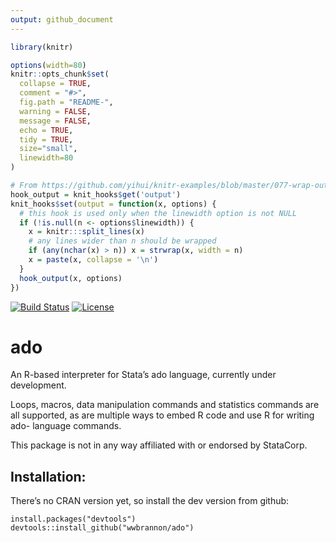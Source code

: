 ```yaml
---
output: github_document
---
```


<!-- README.md is generated from README.Rmd. Please edit that file -->

```r
library(knitr)

options(width=80)
knitr::opts_chunk$set(
  collapse = TRUE,
  comment = "#>",
  fig.path = "README-",
  warning = FALSE,
  message = FALSE,
  echo = TRUE,
  tidy = TRUE,
  size="small",
  linewidth=80
)

# From https://github.com/yihui/knitr-examples/blob/master/077-wrap-output.Rmd
hook_output = knit_hooks$get('output')
knit_hooks$set(output = function(x, options) {
  # this hook is used only when the linewidth option is not NULL
  if (!is.null(n <- options$linewidth)) {
    x = knitr:::split_lines(x)
    # any lines wider than n should be wrapped
    if (any(nchar(x) > n)) x = strwrap(x, width = n)
    x = paste(x, collapse = '\n')
  }
  hook_output(x, options)
})
```

[![Build Status](https://img.shields.io/travis/wwbrannon/ado.svg?style=flat)](https://travis-ci.org/wwbrannon/ado)
<!-- [![CRAN_Status_Badge](https://www.r-pkg.org/badges/version/ado)](https://cran.r-project.org/package=ado) [![Downloads](https://cranlogs.r-pkg.org/badges/ado)](https://cran.r-project.org/package=ado)
-->
[![License](https://img.shields.io/:license-mit-blue.svg?style=flat)](https://badges.mit-license.org)

# ado

An R-based interpreter for Stata's ado language, currently under development.

Loops, macros, data manipulation commands and statistics commands are all
supported, as are multiple ways to embed R code and use R for writing ado-
language commands.

This package is not in any way affiliated with or endorsed by StataCorp.

## Installation:
There's no CRAN version yet, so install the dev version from github:
```
install.packages("devtools")
devtools::install_github("wwbrannon/ado")
```
